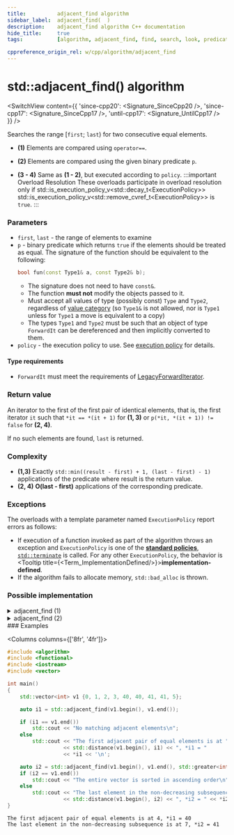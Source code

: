 ```yaml
---
title:			adjacent_find algorithm
sidebar_label:	adjacent_find(  )
description:	adjacent_find algorithm C++ documentation
hide_title:		true
tags:			[algorithm, adjacent_find, find, search, look, predicate, condition]

cppreference_origin_rel: w/cpp/algorithm/adjacent_find
---
```



<!-- Terms -->


<!----------------- Codes ---------------------->


# std::adjacent_find() algorithm

<SwitchView content={{
  'since-cpp20': <Signature_SinceCpp20 />,
  'since-cpp17': <Signature_SinceCpp17 />,
  'until-cpp17': <Signature_UntilCpp17 />
}} />


Searches the range [`first`; `last`) for two consecutive equal elements.

- **(1)** Elements are compared using `operator==`.

- **(2)** Elements are compared using the given binary predicate `p`.

- **(3 - 4)** Same as **(1 - 2)**, but executed according to `policy`.
	:::important Overload Resolution
	These overloads participate in overload resolution only if
	<Until v='cpp20'> std::is_execution_policy_v&lt;std::decay_t&lt;ExecutionPolicy&gt;&gt; </Until> <Since v='cpp20'>std::is_execution_policy_v&lt;std::remove_cvref_t&lt;ExecutionPolicy&gt;&gt;</Since> is <code>true</code>.
	:::

### Parameters

- `first`, `last` - the range of elements to examine
- `p` - binary predicate which returns `true` if the elements should be treated as equal.
	The signature of the function should be equivalent to the following:
	```cpp
	bool fun(const Type1& a, const Type2& b);
	```
	- The signature does not need to have `const&`.
	- The function **must not** modify the objects passed to it.
	- Must accept all values of type (possibly const) `Type` and `Type2`, regardless of [value category](#) (so `Type1&` is not allowed, <Since v='cpp11'>nor is <code>Type1</code> unless for <code>Type1</code> a move is equivalent to a copy</Since>)
	- The types `Type1` and `Type2` must be such that an object of type `ForwardIt` can be dereferenced and then implicitly converted to them.
- `policy` - the execution policy to use. See [execution policy](#) for details.

#### Type requirements

- `ForwardIt` must meet the requirements of [LegacyForwardIterator](/docs/named_req/LegacyForwardIterator).

### Return value

An iterator to the first of the first pair of identical elements, that is, the first iterator `it` such that `*it == *(it + 1)` for **(1, 3)** or `p(*it, *(it + 1)) != false` for **(2, 4)**.

If no such elements are found, `last` is returned.

### Complexity

- **(1,3)** Exactly `std::min((result - first) + 1, (last - first) - 1)` applications of the predicate where result is the return value.
- **(2, 4)** **O(last - first)** applications of the corresponding predicate.

### Exceptions

The overloads with a template parameter named `ExecutionPolicy` report errors as follows:
- If execution of a function invoked as part of the algorithm throws an exception and `ExecutionPolicy` is one of the [**standard policies**](#), [`std::terminate`](#) is called.
	For any other `ExecutionPolicy`, the behavior is <Tooltip title={<Term_ImplementationDefined/>}>**implementation-defined**</Tooltip>.
- If the algorithm fails to allocate memory, `std::bad_alloc` is thrown.

### Possible implementation

<details>
<summary>adjacent_find (1)</summary>

```cpp
template<class ForwardIt>
ForwardIt adjacent_find(ForwardIt first, ForwardIt last)
{
    if (first == last)
        return last;

    ForwardIt next = first;
    ++next;

    for (; next != last; ++next, ++first)
        if (*first == *next)
            return first;

    return last;
}
```

</details>

<details>
<summary>adjacent_find (2)</summary>

```cpp
template<class ForwardIt, class BinaryPredicate>
ForwardIt adjacent_find(ForwardIt first, ForwardIt last, BinaryPredicate p)
{
    if (first == last)
        return last;

    ForwardIt next = first;
    ++next;

    for (; next != last; ++next, ++first)
        if (p(*first, *next))
            return first;

    return last;
}
```

</details>
### Examples

<Columns columns={['8fr', '4fr']}>
<div>

```cpp title='Main.cpp' showLineNumbers
#include <algorithm>
#include <functional>
#include <iostream>
#include <vector>

int main()
{
    std::vector<int> v1 {0, 1, 2, 3, 40, 40, 41, 41, 5};

    auto i1 = std::adjacent_find(v1.begin(), v1.end());

    if (i1 == v1.end())
        std::cout << "No matching adjacent elements\n";
    else
        std::cout << "The first adjacent pair of equal elements is at "
                  << std::distance(v1.begin(), i1) << ", *i1 = "
                  << *i1 << '\n';

    auto i2 = std::adjacent_find(v1.begin(), v1.end(), std::greater<int>());
    if (i2 == v1.end())
        std::cout << "The entire vector is sorted in ascending order\n";
    else
        std::cout << "The last element in the non-decreasing subsequence is at "
                  << std::distance(v1.begin(), i2) << ", *i2 = " << *i2 << '\n';
}
```

</div>
<div>

```plaintext title="Output"
The first adjacent pair of equal elements is at 4, *i1 = 40
The last element in the non-decreasing subsequence is at 7, *i2 = 41
```

</div>
</Columns>
